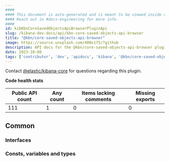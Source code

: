 ```yaml
---
####
#### This document is auto-generated and is meant to be viewed inside our experimental, new docs system.
#### Reach out in #docs-engineering for more info.
####
id: kibKbnCoreSavedObjectsApiBrowserPluginApi
slug: /kibana-dev-docs/api/kbn-core-saved-objects-api-browser
title: "@kbn/core-saved-objects-api-browser"
image: https://source.unsplash.com/400x175/?github
description: API docs for the @kbn/core-saved-objects-api-browser plugin
date: 2023-10-08
tags: ['contributor', 'dev', 'apidocs', 'kibana', '@kbn/core-saved-objects-api-browser']
---
```




Contact [@elastic/kibana-core](https://github.com/orgs/elastic/teams/kibana-core) for questions regarding this plugin.

**Code health stats**

| Public API count  | Any count | Items lacking comments | Missing exports |
|-------------------|-----------|------------------------|-----------------|
| 111 | 1 | 0 | 0 |

## Common

### Interfaces
<DocDefinitionList data={kbnCoreSavedObjectsApiBrowserObj.common.interfaces}/>

### Consts, variables and types
<DocDefinitionList data={kbnCoreSavedObjectsApiBrowserObj.common.misc}/>

